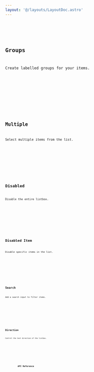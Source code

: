 ```yaml
---
layout: '@/layouts/LayoutDoc.astro'
---
```









<Preview client:load>
	<Fragment slot="preview">
		<Default client:visible />
	</Fragment>
	<Fragment slot="code">
		<Code code={DefaultRaw} lang="svelte" />
	</Fragment>
</Preview>

## Groups

Create labelled groups for your items.

<Preview client:load>
	<Fragment slot="preview">
		<Group client:visible />
	</Fragment>
	<Fragment slot="code">
		<Code code={GroupRaw} lang="svelte" />
	</Fragment>
</Preview>

## Multiple

Select multiple items from the list.

<Preview client:load>
	<Fragment slot="preview">
		<Multiple client:visible />
	</Fragment>
	<Fragment slot="code">
		<Code code={MultipleRaw} lang="svelte" />
	</Fragment>
</Preview>

## Disabled

Disable the entire listbox.

<Preview client:load>
	<Fragment slot="preview">
		<Disabled client:visible />
	</Fragment>
	<Fragment slot="code">
		<Code code={DisabledRaw} lang="svelte" />
	</Fragment>
</Preview>

## Disabled Item

Disable specific items in the list.

<Preview client:load>
	<Fragment slot="preview">
		<DisabledItem client:visible />
	</Fragment>
	<Fragment slot="code">
		<Code code={DisabledItemRaw} lang="svelte" />
	</Fragment>
</Preview>

## Search

Add a search input to filter items.

<Preview client:load>
	<Fragment slot="preview">
		<Search client:visible />
	</Fragment>
	<Fragment slot="code">
		<Code code={SearchRaw} lang="svelte" />
	</Fragment>
</Preview>

## Direction

Control the text direction of the listbox.

<Preview client:load>
	<Fragment slot="preview">
		<Dir client:visible />
	</Fragment>
	<Fragment slot="code">
		<Code code={DirRaw} lang="svelte" />
	</Fragment>
</Preview>

## API Reference

<ApiTable />
